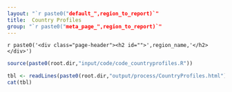 ```yaml
---
layout: "`r paste0("default_",region_to_report)`"
title:  Country Profiles
group: "`r paste0("meta_page_",region_to_report)`"
---
```


`r paste0('<div class="page-header"><h2 id="">',region_name,'</h2></div>')`


```r
source(paste0(root.dir,"input/code/code_countryprofiles.R"))
```

```r
tbl <- readLines(paste0(root.dir,"output/process/CountryProfiles.html"))
cat(tbl)
```

